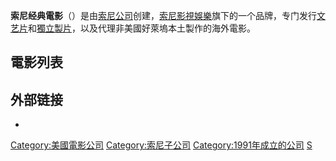 '''索尼经典電影'''（{{lang-en|'''Sony Pictures Classics'''}}）是由[[索尼公司|索尼公司]]创建，[[索尼影視娛樂|索尼影視娛樂]]旗下的一个品牌，专门发行[[文艺片|文艺片]]和[[獨立製片|獨立製片]]，以及代理非美國好萊塢本土製作的海外電影。

== 電影列表 ==
{{see also2|{{tsl|en|Sony Pictures Classics|索尼經典電影發行列表}}}}

== 外部链接 ==
* {{Official website|http://www.sonyclassics.com}}{{en}}

{{索尼}}
{{索尼影視娛樂}}
{{movie-stub}}

[[Category:美國電影公司|Category:美國電影公司]]
[[Category:索尼子公司|Category:索尼子公司]]
[[Category:1991年成立的公司|Category:1991年成立的公司]]
[[Category:美國電影發行公司|S]]